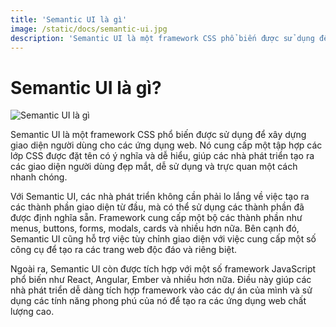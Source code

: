 ```yaml
---
title: 'Semantic UI là gì'
image: /static/docs/semantic-ui.jpg
description: 'Semantic UI là một framework CSS phổ biến được sử dụng để xây dựng giao diện người dùng cho các ứng dụng web.'
---
```


# Semantic UI là gì?

![Semantic UI là gì](/static/docs/semantic-ui.jpg)

Semantic UI là một framework CSS phổ biến được sử dụng để xây dựng giao diện người dùng cho các ứng dụng web. Nó cung cấp một tập hợp các lớp CSS được đặt tên có ý nghĩa và dễ hiểu, giúp các nhà phát triển tạo ra các giao diện người dùng đẹp mắt, dễ sử dụng và trực quan một cách nhanh chóng.

Với Semantic UI, các nhà phát triển không cần phải lo lắng về việc tạo ra các thành phần giao diện từ đầu, mà có thể sử dụng các thành phần đã được định nghĩa sẵn. Framework cung cấp một bộ các thành phần như menus, buttons, forms, modals, cards và nhiều hơn nữa. Bên cạnh đó, Semantic UI cũng hỗ trợ việc tùy chỉnh giao diện với việc cung cấp một số công cụ để tạo ra các trang web độc đáo và riêng biệt.

Ngoài ra, Semantic UI còn được tích hợp với một số framework JavaScript phổ biến như React, Angular, Ember và nhiều hơn nữa. Điều này giúp các nhà phát triển dễ dàng tích hợp framework vào các dự án của mình và sử dụng các tính năng phong phú của nó để tạo ra các ứng dụng web chất lượng cao.
